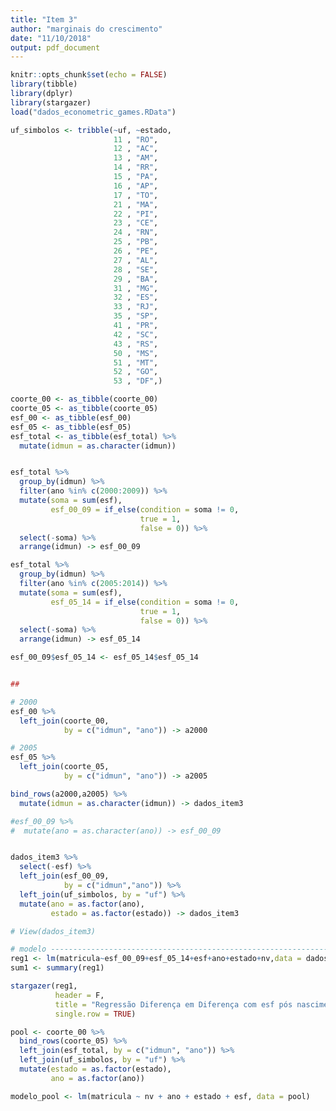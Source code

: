 ```yaml
---
title: "Item 3"
author: "marginais do crescimento"
date: "11/10/2018"
output: pdf_document
---
```


```r
knitr::opts_chunk$set(echo = FALSE)
library(tibble)
library(dplyr)
library(stargazer)
load("dados_econometric_games.RData")
```

```r
uf_simbolos <- tribble(~uf, ~estado,
                       11 , "RO",
                       12 , "AC",
                       13 , "AM",
                       14 , "RR",
                       15 , "PA",
                       16 , "AP",
                       17 , "TO",
                       21 , "MA",
                       22 , "PI",
                       23 , "CE",
                       24 , "RN",
                       25 , "PB",
                       26 , "PE",
                       27 , "AL",
                       28 , "SE",
                       29 , "BA",
                       31 , "MG",
                       32 , "ES",
                       33 , "RJ",
                       35 , "SP",
                       41 , "PR",
                       42 , "SC",
                       43 , "RS",
                       50 , "MS",
                       51 , "MT",
                       52 , "GO",
                       53 , "DF",) 
```

```r
coorte_00 <- as_tibble(coorte_00)
coorte_05 <- as_tibble(coorte_05)
esf_00 <- as_tibble(esf_00)
esf_05 <- as_tibble(esf_05)
esf_total <- as_tibble(esf_total) %>% 
  mutate(idmun = as.character(idmun))


esf_total %>% 
  group_by(idmun) %>% 
  filter(ano %in% c(2000:2009)) %>% 
  mutate(soma = sum(esf),
         esf_00_09 = if_else(condition = soma != 0,
                             true = 1,
                             false = 0)) %>% 
  select(-soma) %>% 
  arrange(idmun) -> esf_00_09

esf_total %>% 
  group_by(idmun) %>% 
  filter(ano %in% c(2005:2014)) %>% 
  mutate(soma = sum(esf),
         esf_05_14 = if_else(condition = soma != 0,
                             true = 1,
                             false = 0)) %>% 
  select(-soma) %>% 
  arrange(idmun) -> esf_05_14

esf_00_09$esf_05_14 <- esf_05_14$esf_05_14


##

# 2000
esf_00 %>% 
  left_join(coorte_00,
            by = c("idmun", "ano")) -> a2000

# 2005
esf_05 %>% 
  left_join(coorte_05,
            by = c("idmun", "ano")) -> a2005

bind_rows(a2000,a2005) %>% 
  mutate(idmun = as.character(idmun)) -> dados_item3 

#esf_00_09 %>% 
#  mutate(ano = as.character(ano)) -> esf_00_09


dados_item3 %>%
  select(-esf) %>% 
  left_join(esf_00_09,
            by = c("idmun","ano")) %>% 
  left_join(uf_simbolos, by = "uf") %>% 
  mutate(ano = as.factor(ano),
         estado = as.factor(estado)) -> dados_item3

# View(dados_item3)

# modelo ------------------------------------------------------------------
reg1 <- lm(matricula~esf_00_09+esf_05_14+esf+ano+estado+nv,data = dados_item3)
sum1 <- summary(reg1) 

```


```r
stargazer(reg1, 
          header = F,
          title = "Regressão Diferença em Diferença com esf pós nascimento.",
          single.row = TRUE)
```

```r
pool <- coorte_00 %>% 
  bind_rows(coorte_05) %>% 
  left_join(esf_total, by = c("idmun", "ano")) %>% 
  left_join(uf_simbolos, by = "uf") %>% 
  mutate(estado = as.factor(estado),
         ano = as.factor(ano))

modelo_pool <- lm(matricula ~ nv + ano + estado + esf, data = pool)
```